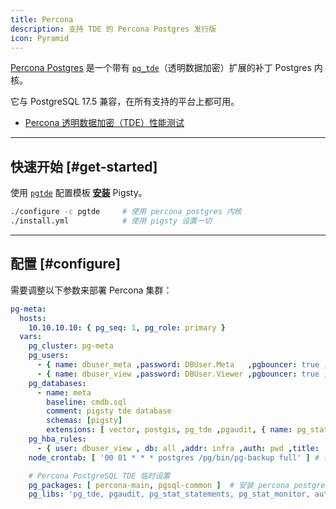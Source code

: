 ```yaml
---
title: Percona
description: 支持 TDE 的 Percona Postgres 发行版
icon: Pyramid
---
```



[Percona Postgres](https://www.percona.com/postgresql/software/postgresql-distribution) 是一个带有 [`pg_tde`](https://docs.percona.com/pg-tde/index.html)（透明数据加密）扩展的补丁 Postgres 内核。

它与 PostgreSQL 17.5 兼容，在所有支持的平台上都可用。

- [Percona 透明数据加密（TDE）性能测试](https://andreas.scherbaum.la/post/2025-06-30_performance-test-for-percona-transparent-data-encryption-tde/)

------

## 快速开始 [#get-started]

使用 [`pgtde`](https://github.com/pgsty/pigsty/blob/main/conf/pgtde.yml) 配置模板 [**安装**](/zh/install/start) Pigsty。

```bash
./configure -c pgtde     # 使用 percona postgres 内核
./install.yml            # 使用 pigsty 设置一切
```



------

## 配置 [#configure]

需要调整以下参数来部署 Percona 集群：

```yaml
pg-meta:
  hosts:
    10.10.10.10: { pg_seq: 1, pg_role: primary }
  vars:
    pg_cluster: pg-meta
    pg_users:
      - { name: dbuser_meta ,password: DBUser.Meta   ,pgbouncer: true ,roles: [dbrole_admin   ] ,comment: pigsty admin user }
      - { name: dbuser_view ,password: DBUser.Viewer ,pgbouncer: true ,roles: [dbrole_readonly] ,comment: read-only viewer  }
    pg_databases:
      - name: meta
        baseline: cmdb.sql
        comment: pigsty tde database
        schemas: [pigsty]
        extensions: [ vector, postgis, pg_tde ,pgaudit, { name: pg_stat_monitor, schema: monitor } ]
    pg_hba_rules:
      - { user: dbuser_view , db: all ,addr: infra ,auth: pwd ,title: 'allow grafana dashboard access cmdb from infra nodes' }
    node_crontab: [ '00 01 * * * postgres /pg/bin/pg-backup full' ] # 每天凌晨 1 点进行全量备份

    # Percona PostgreSQL TDE 临时设置
    pg_packages: [ percona-main, pgsql-common ]  # 安装 percona postgres 包
    pg_libs: 'pg_tde, pgaudit, pg_stat_statements, pg_stat_monitor, auto_explain'
```